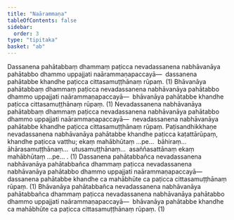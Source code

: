 ```yaml
---
title: "Naārammaṇa"
tableOfContents: false
sidebar:
  order: 3
type: "tipitaka"
basket: "ab"
---
```



<DynamicBreadcrumb />

<Division number="17">

<Paragraph number="824">
Dassanena pahātabbaṃ dhammaṃ paṭicca nevadassanena nabhāvanāya pahātabbo dhammo uppajjati naārammaṇapaccayā—  dassanena pahātabbe khandhe paṭicca cittasamuṭṭhānaṃ rūpaṃ. (1)
</Paragraph>

<Paragraph number="825">
Bhāvanāya pahātabbaṃ dhammaṃ paṭicca nevadassanena nabhāvanāya pahātabbo dhammo uppajjati naārammaṇapaccayā—  bhāvanāya pahātabbe khandhe paṭicca cittasamuṭṭhānaṃ rūpaṃ. (1)
</Paragraph>

<Paragraph number="826">
Nevadassanena nabhāvanāya pahātabbaṃ dhammaṃ paṭicca nevadassanena nabhāvanāya pahātabbo dhammo uppajjati naārammaṇapaccayā—  nevadassanena nabhāvanāya pahātabbe khandhe paṭicca cittasamuṭṭhānaṃ rūpaṃ. Paṭisandhikkhaṇe nevadassanena nabhāvanāya pahātabbe khandhe paṭicca kaṭattārūpaṃ, khandhe paṭicca vatthu; ekaṃ mahābhūtaṃ …pe…  bāhiraṃ…  āhārasamuṭṭhānaṃ…  utusamuṭṭhānaṃ…  asaññasattānaṃ ekaṃ mahābhūtaṃ …pe… . (1)
</Paragraph>

</Division>
<Division number="18">

<Paragraph number="827">
Dassanena pahātabbañca nevadassanena nabhāvanāya pahātabbañca dhammaṃ paṭicca nevadassanena nabhāvanāya pahātabbo dhammo uppajjati naārammaṇapaccayā—  dassanena pahātabbe khandhe ca mahābhūte ca paṭicca cittasamuṭṭhānaṃ rūpaṃ. (1)
</Paragraph>

<Paragraph number="828">
Bhāvanāya pahātabbañca nevadassanena nabhāvanāya pahātabbañca dhammaṃ paṭicca nevadassanena nabhāvanāya pahātabbo dhammo uppajjati naārammaṇapaccayā—  bhāvanāya pahātabbe khandhe ca mahābhūte ca paṭicca cittasamuṭṭhānaṃ rūpaṃ. (1)
</Paragraph>
</Division>